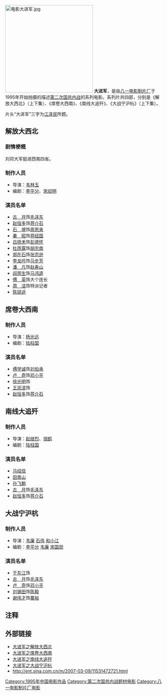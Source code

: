 {{Unreferenced|time=2020-10-26T01:21:52+00:00}}
[[File:电影大进军.jpg|280px]]
'''大进军'''，是由[[中国人民解放军八一电影制片厂|八一电影制片厂]]于1995年开始拍摄的描述[[第二次国共内战|第二次国共内战]]的系列电影。系列片共四部，分别是《解放大西北》（上下集）、《席卷大西南》、《南线大追歼》、《大战宁沪杭》（上下集）。

片头“大进军”三字为[[江泽民|江泽民]]所题。

== 解放大西北 ==
=== 剧情梗概 ===
刘邓大军挺进西南四省。

=== 制作人员 ===
*导演：[[韦林玉|韦林玉]]
*编剧：[[李平分|李平分]]、[[宋绍明|宋绍明]]

=== 演员名单 ===
*[[古月|古　月]]饰[[毛泽东|毛泽东]]
*[[赵恒多|赵恒多]]饰[[蒋介石|蒋介石]]
*[[石境|石　境]]饰[[周恩来|周恩来]]
*[[秦昭|秦　昭]]饰[[蒋经国|蒋经国]]
*[[吕晓禾|吕晓禾]]饰[[彭德怀|彭德怀]]
*[[杜雨露|杜雨露]]饰[[胡宗南|胡宗南]]
*[[郑在石|郑在石]]饰[[张宗逊|张宗逊]]
*[[李龙吟|李龙吟]]饰[[马步芳|马步芳]]
*[[潘凡|潘　凡]]饰[[赵寿山|赵寿山]]
*[[阎雨生|阎雨生]]饰[[马鸿逵|马鸿逵]] 
*[[傅英|傅　英]]饰大个连长
*[[周洁|周　洁]]饰特派记者
*[[陈锐适|陈锐适]]

== 席卷大西南 ==
{{main|大进军席卷大西南}}

=== 制作人员 ===
*导演：[[杨光远_(导演)|杨光远]]
*编剧：[[陆柱国|陆柱国]]
=== 演员名单 ===
*[[傅学诚|傅学诚]]饰[[刘伯承|刘伯承]]
*[[卢奇|卢　奇]]饰[[邓小平|邓小平]]
*[[徐光明|徐光明]]饰
*[[王凤滨|王凤滨]]饰
*[[赵恒多|赵恒多]]饰[[蒋介石|蒋介石]]

== 南线大追歼 ==
=== 制作人员 ===

*导演：[[赵继烈|赵继烈]]、[[珈鹤|珈鹤]]
*编剧：[[陆柱国|陆柱国]]
=== 演员名单 ===
*[[马绍信|马绍信]]
*[[田景山|田景山]]
*[[孙飞鹏|孙飞鹏]]
*[[古月|古　月]]饰[[毛泽东|毛泽东]]
*[[赵恒多|赵恒多]]饰[[蒋介石|蒋介石]]

== 大战宁沪杭 ==
{{main|大进军大战宁沪杭}}

=== 制作人员 ===
*导演：[[韦廉|韦廉]]  [[石伟|石伟]]  [[和小江|和小江]]
*编剧：[[李平分|李平分]]  [[韦廉|韦廉]]  [[宋国勋|宋国勋]]
=== 演员名单 ===
*[[于东江|于东江]]饰
*[[古月|古　月]]饰[[毛泽东|毛泽东]]
*[[卢奇|卢　奇]]饰[[邓小平|邓小平]]
*[[刘锡田|刘锡田]]饰[[陈毅|陈毅]]
*[[谢伟才|谢伟才]]饰[[粟裕|粟裕]]

== 注释 ==
{{Reflist|2}}

== 外部链接 ==
* [http://space.tv.cctv.com/article/ARTI1246925886781677 大进军之解放大西北]{{dead link|date=2017年12月 |bot=InternetArchiveBot |fix-attempted=yes }}
* [https://web.archive.org/web/20091014161938/http://space.tv.cctv.com/article/ARTI1246923427795610 大进军之席卷大西南]
* [https://web.archive.org/web/20091012215017/http://space.tv.cctv.com/article/ARTI1246926671987139 大进军之南线大追歼]
* [http://space.tv.cctv.com/article/ARTI1246926980537871 大进军之大战宁沪杭]{{dead link|date=2017年12月 |bot=InternetArchiveBot |fix-attempted=yes }}
* http://ent.sina.com.cn/m/2007-03-09/11531472721.html{{Wayback|url=http://ent.sina.com.cn/m/2007-03-09/11531472721.html |date=20190921031300 }}

{{DEFAULTSORT:D}}
[[Category:1995年中国电影作品|Category:1995年中国电影作品]]
[[Category:第二次国共内战题材电影|Category:第二次国共内战题材电影]]
[[Category:八一电影制片厂电影|Category:八一电影制片厂电影]]